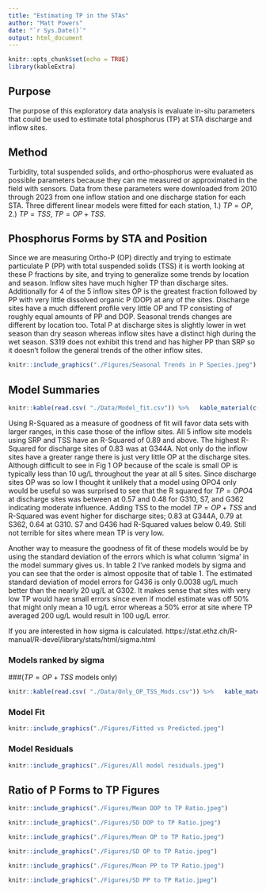 ```yaml
---
title: "Estimating TP in the STAs"
author: "Matt Powers"
date: "`r Sys.Date()`"
output: html_document
---
```


```r
knitr::opts_chunk$set(echo = TRUE)
library(kableExtra)

```

## Purpose

The purpose of this exploratory data analysis is evaluate in-situ parameters that could be used to estimate total phosphorus (TP) at STA discharge and inflow sites. 

## Method

Turbidity, total suspended solids, and ortho-phosphorus were evaluated as possible parameters because they can me measured or approximated in the field with sensors. Data from these parameters were downloaded from 2010 through 2023 from one inflow station and one discharge station for each STA. Three different linear models were fitted for each station, 1.) $TP=OP$, 2.) $TP=TSS$, $TP=OP+TSS$. 

## Phosphorus Forms by STA and Position   

Since we are measuring Ortho-P (OP) directly and trying to estimate particulate P (PP) with total suspended solids (TSS) it is worth looking at these P fractions by site, and trying to generalize some trends by location and season. Inflow sites have much higher TP than discharge sites. Additionally for 4 of the 5 inflow sites OP is the greatest fraction followed by PP with very little dissolved organic P (DOP) at any of the sites. Discharge sites have a much different profile very little OP and TP consisting of roughly equal amounts of PP and DOP. Seasonal trends changes are different by location too. Total P at discharge sites is slightly lower in wet season than dry season whereas inflow sites have a distinct high during the wet season. S319 does not exhibit this trend and has higher PP than SRP so it doesn't follow the general trends of the other inflow sites.  


```r
knitr::include_graphics("./Figures/Seasonal Trends in P Species.jpeg")
```


## Model Summaries 

```r

knitr::kable(read.csv( "./Data/Model_fit.csv")) %>%   kable_material(c("striped", "hover"))


```

Using R-Squared as a measure of goodness of fit will favor data sets with larger ranges, in this case those of the inflow sites. All 5 inflow site models using SRP and TSS have an R-Squared of 0.89 and above. The highest R-Squared for discharge sites of 0.83 was at G344A. Not only do the inflow sites have a greater range there is just very little OP at the discharge sites. Although difficult to see in Fig 1 OP because of the scale is small OP is typically less than 10 ug/L throughout the year at all 5 sites. Since discharge sites OP was so low I thought it unlikely that a model using OPO4 only would be useful so was surprised to see that the R squared for $TP=OPO4$ at discharge sites was between at 0.57 and 0.48 for G310, S7, and G362 indicating moderate influence. Adding TSS to the model $TP=OP+TSS$ and R-Squared was event higher for discharge sites; 0.83 at G344A, 0.79 at S362, 0.64 at G310. S7 and G436 had R-Squared values below 0.49. Still not terrible for sites where mean TP is very low. 

Another way to measure the goodness of fit of these models would be by using the standard deviation of the errors which is what column 'sigma' in the model summary gives us. In table 2 I've ranked models by sigma and you can see that the order is almost opposite that of table 1. The estimated standard deviation of model errors for G436 is only 0.0038 ug/L much better than the nearly 20 ug/L at G302.  It makes sense that sites with very low TP would have small errors since even if model estimate was off 50% that might only mean a 10 ug/L error whereas a 50% error at site where TP averaged 200 ug/L would result in 100 ug/L error.  

If you are interested in how sigma is calculated. https://stat.ethz.ch/R-manual/R-devel/library/stats/html/sigma.html

### Models ranked by sigma
###($TP=OP+TSS$ models only)
```r

knitr::kable(read.csv( "./Data/Only_OP_TSS_Mods.csv")) %>%   kable_material(c("striped", "hover"))  %>% column_spec(4, background = "yellow")


```


### Model Fit

```r
knitr::include_graphics("./Figures/Fitted vs Predicted.jpeg")
```

### Model Residuals

```r
knitr::include_graphics("./Figures/All model residuals.jpeg")
```

## Ratio of P Forms to TP Figures 

```r
knitr::include_graphics("./Figures/Mean DOP to TP Ratio.jpeg")
```
```r
knitr::include_graphics("./Figures/SD DOP to TP Ratio.jpeg")
```
```r
knitr::include_graphics("./Figures/Mean OP to TP Ratio.jpeg")
```
```r
knitr::include_graphics("./Figures/SD OP to TP Ratio.jpeg")
```
```r
knitr::include_graphics("./Figures/Mean PP to TP Ratio.jpeg")
```
```r
knitr::include_graphics("./Figures/SD PP to TP Ratio.jpeg")
```


